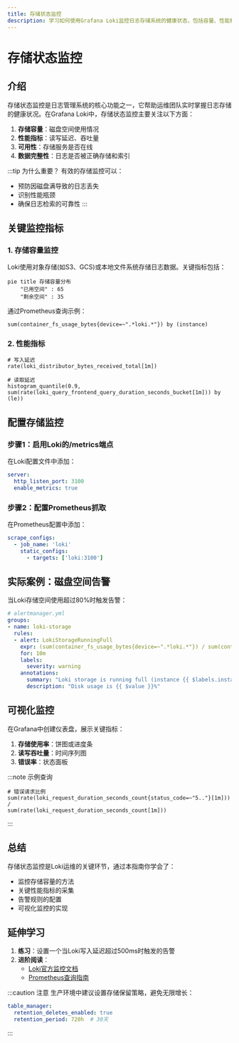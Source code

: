 ```yaml
---
title: 存储状态监控
description: 学习如何使用Grafana Loki监控日志存储系统的健康状态，包括容量、性能和可用性指标。
---
```


# 存储状态监控

## 介绍

存储状态监控是日志管理系统的核心功能之一，它帮助运维团队实时掌握日志存储的健康状况。在Grafana Loki中，存储状态监控主要关注以下方面：

1. **存储容量**：磁盘空间使用情况
2. **性能指标**：读写延迟、吞吐量
3. **可用性**：存储服务是否在线
4. **数据完整性**：日志是否被正确存储和索引

:::tip 为什么重要？
有效的存储监控可以：
- 预防因磁盘满导致的日志丢失
- 识别性能瓶颈
- 确保日志检索的可靠性
:::

## 关键监控指标

### 1. 存储容量监控

Loki使用对象存储(如S3、GCS)或本地文件系统存储日志数据。关键指标包括：

```mermaid
pie title 存储容量分布
    "已用空间" : 65
    "剩余空间" : 35
```

通过Prometheus查询示例：
```promql
sum(container_fs_usage_bytes{device=~".*loki.*"}) by (instance)
```

### 2. 性能指标

```promql
# 写入延迟
rate(loki_distributor_bytes_received_total[1m])

# 读取延迟
histogram_quantile(0.9, sum(rate(loki_query_frontend_query_duration_seconds_bucket[1m])) by (le))
```

## 配置存储监控

### 步骤1：启用Loki的/metrics端点

在Loki配置文件中添加：
```yaml
server:
  http_listen_port: 3100
  enable_metrics: true
```

### 步骤2：配置Prometheus抓取

在Prometheus配置中添加：
```yaml
scrape_configs:
  - job_name: 'loki'
    static_configs:
      - targets: ['loki:3100']
```

## 实际案例：磁盘空间告警

当Loki存储空间使用超过80%时触发告警：

```yaml
# alertmanager.yml
groups:
- name: loki-storage
  rules:
  - alert: LokiStorageRunningFull
    expr: (sum(container_fs_usage_bytes{device=~".*loki.*"}) / sum(container_fs_limit_bytes{device=~".*lobi.*"})) * 100 > 80
    for: 10m
    labels:
      severity: warning
    annotations:
      summary: "Loki storage is running full (instance {{ $labels.instance }})"
      description: "Disk usage is {{ $value }}%"
```

## 可视化监控

在Grafana中创建仪表盘，展示关键指标：

1. **存储使用率**：饼图或进度条
2. **读写吞吐量**：时间序列图
3. **错误率**：状态面板

:::note 示例查询
```promql
# 错误请求比例
sum(rate(loki_request_duration_seconds_count{status_code=~"5.."}[1m])) 
/ 
sum(rate(loki_request_duration_seconds_count[1m]))
```
:::

## 总结

存储状态监控是Loki运维的关键环节，通过本指南你学会了：
- 监控存储容量的方法
- 关键性能指标的采集
- 告警规则的配置
- 可视化监控的实现

## 延伸学习

1. **练习**：设置一个当Loki写入延迟超过500ms时触发的告警
2. **进阶阅读**：
   - [Loki官方监控文档](https://grafana.com/docs/loki/latest/operations/monitoring/)
   - [Prometheus查询指南](https://prometheus.io/docs/prometheus/latest/querying/basics/)

:::caution 注意
生产环境中建议设置存储保留策略，避免无限增长：
```yaml
table_manager:
  retention_deletes_enabled: true
  retention_period: 720h  # 30天
```
:::